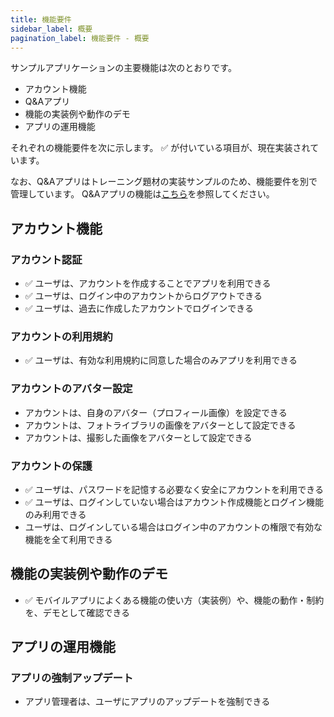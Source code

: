 ```yaml
---
title: 機能要件
sidebar_label: 概要
pagination_label: 機能要件 - 概要
---
```


サンプルアプリケーションの主要機能は次のとおりです。

- アカウント機能
- Q&Aアプリ
- 機能の実装例や動作のデモ
- アプリの運用機能

それぞれの機能要件を次に示します。
✅ が付いている項目が、現在実装されています。

なお、Q&Aアプリはトレーニング題材の実装サンプルのため、機能要件を別で管理しています。
Q&Aアプリの機能は[こちら](/react-native/learn/qa-app/app-spec.md)を参照してください。

## アカウント機能

### アカウント認証

- ✅ ユーザは、アカウントを作成することでアプリを利用できる
- ✅ ユーザは、ログイン中のアカウントからログアウトできる
- ✅ ユーザは、過去に作成したアカウントでログインできる

### アカウントの利用規約

- ✅ ユーザは、有効な利用規約に同意した場合のみアプリを利用できる

### アカウントのアバター設定

- アカウントは、自身のアバター（プロフィール画像）を設定できる
- アカウントは、フォトライブラリの画像をアバターとして設定できる
- アカウントは、撮影した画像をアバターとして設定できる

### アカウントの保護

- ✅ ユーザは、パスワードを記憶する必要なく安全にアカウントを利用できる
- ✅ ユーザは、ログインしていない場合はアカウント作成機能とログイン機能のみ利用できる
- ユーザは、ログインしている場合はログイン中のアカウントの権限で有効な機能を全て利用できる

## 機能の実装例や動作のデモ

- ✅ モバイルアプリによくある機能の使い方（実装例）や、機能の動作・制約を、デモとして確認できる

## アプリの運用機能

### アプリの強制アップデート

- アプリ管理者は、ユーザにアプリのアップデートを強制できる
